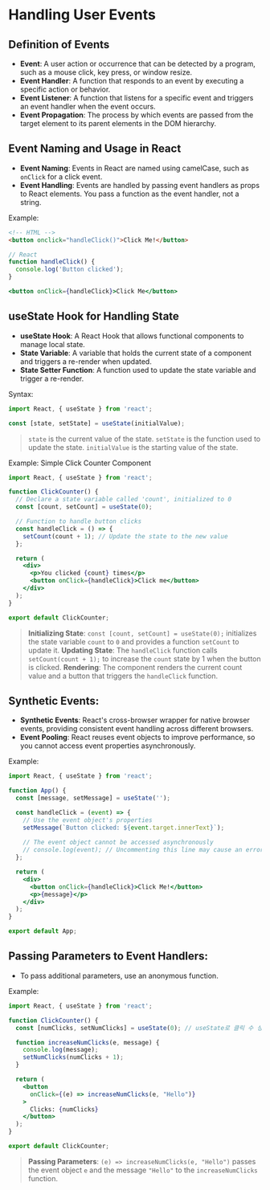 # Handling User Events
## Definition of Events
- **Event**: A user action or occurrence that can be detected by a program, such as a mouse click, key press, or window resize.
- **Event Handler**: A function that responds to an event by executing a specific action or behavior.
- **Event Listener**: A function that listens for a specific event and triggers an event handler when the event occurs.
- **Event Propagation**: The process by which events are passed from the target element to its parent elements in the DOM hierarchy.
  
## Event Naming and Usage in React
- **Event Naming**: Events in React are named using camelCase, such as `onClick` for a click event.
- **Event Handling**: Events are handled by passing event handlers as props to React elements. You pass a function as the event handler, not a string.

Example:
```html
<!-- HTML -->
<button onclick="handleClick()">Click Me!</button>
```
```jsx
// React
function handleClick() {
  console.log('Button clicked');
}

<button onClick={handleClick}>Click Me</button>
```

## useState Hook for Handling State
- **useState Hook**: A React Hook that allows functional components to manage local state.
- **State Variable**: A variable that holds the current state of a component and triggers a re-render when updated.
- **State Setter Function**: A function used to update the state variable and trigger a re-render.

Syntax:
```jsx
import React, { useState } from 'react';

const [state, setState] = useState(initialValue);
```
> `state` is the current value of the state.
> `setState` is the function used to update the state.
> `initialValue` is the starting value of the state.

Example: Simple Click Counter Component
```jsx
import React, { useState } from 'react';

function ClickCounter() {
  // Declare a state variable called 'count', initialized to 0
  const [count, setCount] = useState(0);

  // Function to handle button clicks
  const handleClick = () => {
    setCount(count + 1); // Update the state to the new value
  };

  return (
    <div>
      <p>You clicked {count} times</p>
      <button onClick={handleClick}>Click me</button>
    </div>
  );
}

export default ClickCounter;
```
> **Initializing State**: `const [count, setCount] = useState(0);` initializes the state variable `count` to `0` and provides a function `setCount` to update it.
> **Updating State**: The `handleClick` function calls `setCount(count + 1);` to increase the `count` state by 1 when the button is clicked.
> **Rendering**: The component renders the current count value and a button that triggers the `handleClick` function.

## Synthetic Events:
- **Synthetic Events**: React's cross-browser wrapper for native browser events, providing consistent event handling across different browsers.
- **Event Pooling**: React reuses event objects to improve performance, so you cannot access event properties asynchronously.

Example:
```jsx
import React, { useState } from 'react';

function App() {
  const [message, setMessage] = useState('');

  const handleClick = (event) => {
    // Use the event object's properties
    setMessage(`Button clicked: ${event.target.innerText}`);
    
    // The event object cannot be accessed asynchronously
    // console.log(event); // Uncommenting this line may cause an error.
  };

  return (
    <div>
      <button onClick={handleClick}>Click Me!</button>
      <p>{message}</p>
    </div>
  );
}

export default App;
```

## Passing Parameters to Event Handlers:
- To pass additional parameters, use an anonymous function.

Example:
```jsx
import React, { useState } from 'react';

function ClickCounter() {
  const [numClicks, setNumClicks] = useState(0); // useState로 클릭 수 상태 관리

  function increaseNumClicks(e, message) {
    console.log(message);
    setNumClicks(numClicks + 1);
  }

  return (
    <button 
      onClick={(e) => increaseNumClicks(e, "Hello")}
    >
      Clicks: {numClicks}
    </button>
  );
}

export default ClickCounter;
```
> **Passing Parameters**: `(e) => increaseNumClicks(e, "Hello")` passes the event object `e` and the message `"Hello"` to the `increaseNumClicks` function.